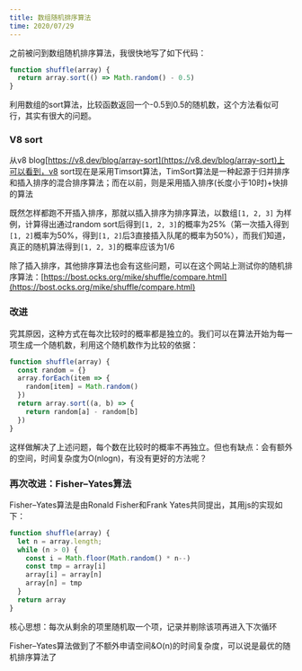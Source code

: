 ```yaml
---
title: 数组随机排序算法
time: 2020/07/29
---
```


之前被问到数组随机排序算法，我很快地写了如下代码：

```js
function shuffle(array) {
  return array.sort(() => Math.random() - 0.5)
}
```

利用数组的sort算法，比较函数返回一个-0.5到0.5的随机数，这个方法看似可行，其实有很大的问题。

### V8 sort

从v8 blog[https://v8.dev/blog/array-sort](https://v8.dev/blog/array-sort)上可以看到，v8 sort现在是采用Timsort算法，TimSort算法是一种起源于归并排序和插入排序的混合排序算法；而在以前，则是采用插入排序(长度小于10时)+快排的算法

既然怎样都跑不开插入排序，那就以插入排序为排序算法，以数组`[1, 2, 3]` 为样例，计算得出通过random sort后得到`[1, 2, 3]`的概率为25%（第一次插入得到`[1, 2]`概率为50%，得到`[1, 2]`后3直接插入队尾的概率为50%），而我们知道，真正的随机算法得到`[1, 2, 3]`的概率应该为1/6

除了插入排序，其他排序算法也会有这些问题，可以在这个网站上测试你的随机排序算法：[https://bost.ocks.org/mike/shuffle/compare.html](https://bost.ocks.org/mike/shuffle/compare.html)

### 改进

究其原因，这种方式在每次比较时的概率都是独立的。我们可以在算法开始为每一项生成一个随机数，利用这个随机数作为比较的依据：

```js
function shuffle(array) {
  const random = {}
  array.forEach(item => {
    random[item] = Math.random()
  })
  return array.sort((a, b) => {
    return random[a] - random[b]
  })
}
```

这样做解决了上述问题，每个数在比较时的概率不再独立。但也有缺点：会有额外的空间，时间复杂度为O(nlogn)，有没有更好的方法呢？

### 再次改进：Fisher–Yates算法

Fisher–Yates算法是由Ronald Fisher和Frank Yates共同提出，其用js的实现如下：

```js
function shuffle(array) {
  let n = array.length;
  while (n > 0) {
    const i = Math.floor(Math.random() * n--)
    const tmp = array[i]
    array[i] = array[n]
    array[n] = tmp
  }
  return array
}
```

核心思想：每次从剩余的项里随机取一个项，记录并剔除该项再进入下次循环

Fisher–Yates算法做到了不额外申请空间&O(n)的时间复杂度，可以说是最优的随机排序算法了
